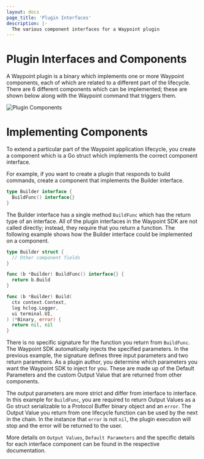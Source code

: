```yaml
---
layout: docs
page_title: 'Plugin Interfaces'
description: |-
  The various component interfaces for a Waypoint plugin
---
```


# Plugin Interfaces and Components

A Waypoint plugin is a binary which implements one or more Waypoint components, each of which are related
to a different part of the lifecycle. There are 6 different components which can be implemented; these are shown below along
with the Waypoint command that triggers them.

![Plugin Components](/img/extending-waypoint/components.png)

# Implementing Components

To extend a particular part of the Waypoint application lifecycle, you create a component which is a Go
struct which implements the correct component interface.

For example, if you want to create a plugin that responds to build commands, create a
component that implements the Builder interface.

```go
type Builder interface {
  BuildFunc() interface{}
}
```

The Builder interface has a single method `BuildFunc` which has the return type of an interface. All of the plugin interfaces
in the Waypoint SDK are not called directly; instead, they require that you return a function. The following example shows
how the Builder interface could be implemented on a component.

```go
type Builder struct {
  // Other component fields
}

func (b *Builder) BuildFunc() interface{} {
  return b.Build
}

func (b *Builder) Build(
  ctx context.Context,
  log hclog.Logger,
  ui terminal.UI,
) (*Binary, error) {
  return nil, nil
}
```

There is no specific signature for the function you return from `BuildFunc`. The Waypoint SDK automatically injects the
specified parameters. In the previous example, the signature defines three input parameters and two return parameters.
As a plugin author, you determine which parameters you want the Waypoint SDK to inject for you. These are made up of
the Default Parameters and the custom Output Value that are returned from other components.

The output parameters are more strict and differ from interface to interface.
In this example for `BuildFunc`, you are required to return Output Values as a Go struct serializable to a Protocol
Buffer binary object and an `error`. The Output Value you return from one lifecycle function can be used
by the next in the chain. In the instance that `error` is not `nil`, the plugin execution will stop and the error will be
returned to the user.

More details on `Output Values`, `Default Parameters` and the specific details for each interface component can be found
in the respective documentation.
